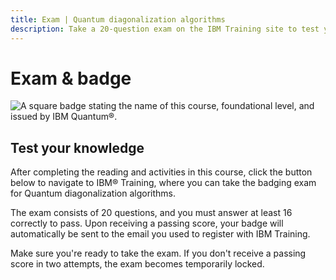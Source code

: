 ```yaml
---
title: Exam | Quantum diagonalization algorithms
description: Take a 20-question exam on the IBM Training site to test your quantum diagonalization algorithms skills and receive a badge through Credly.
---
```


# Exam & badge

![A square badge stating the name of this course, foundational level, and issued by IBM Quantum&reg;.](/learning/images/courses/quantum-diagonalization-algorithms/badge.avif)

## Test your knowledge

After completing the reading and activities in this course, click the button below to navigate to IBM&reg; Training, where you can take the badging exam for Quantum diagonalization algorithms.

The exam consists of 20 questions, and you must answer at least 16 correctly to pass. Upon receiving a passing score, your badge will automatically be sent to the email you used to register with IBM Training.

Make sure you're ready to take the exam. If you don't receive a passing score in two attempts, the exam becomes temporarily locked.

<LaunchExamButton href="https://www.ibm.com/training/course/quantum-diagonalization-algorithms-badge-quiz-DL46106G" />
